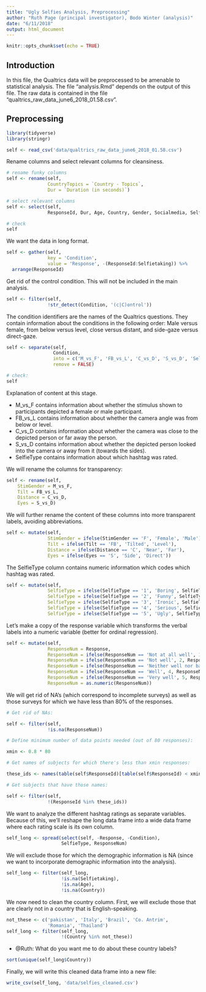 ```yaml
---
title: "Ugly Selfies Analysis, Preprocessing"
author: "Ruth Page (principal investigator), Bodo Winter (analysis)"
date: "6/11/2018"
output: html_document
---
```


```r
knitr::opts_chunk$set(echo = TRUE)
```

## Introduction

In this file, the Qualtrics data will be preprocessed to be amenable to statistical analysis. The file "analysis.Rmd" depends on the output of this file. The raw data is contained in the file "qualtrics_raw_data_june6_2018_01.58.csv".

## Preprocessing

```r
library(tidyverse)
library(stringr)

self <- read_csv('data/qualtrics_raw_data_june6_2018_01.58.csv')
```

Rename columns and select relevant columns for cleansiness.

```r
# rename funky columns
self <- rename(self,
               CountryTopics = `Country - Topics`,
               Dur = `Duration (in seconds)`)

# select relevant columns
self <- select(self,
               ResponseId, Dur, Age, Country, Gender, Socialmedia, Selfietaking, F_FB_C_D_1:M_FB_D_D_5)

# check
self
```

We want the data in long format.

```r
self <- gather(self,
               key = 'Condition',
               value = 'Response', -(ResponseId:Selfietaking)) %>%
  arrange(ResponseId)
```

Get rid of the control condition. This will not be included in the main analysis.

```r
self <- filter(self,
               !str_detect(Condition, '(c|C)ontrol'))
```

The condition identifiers are the names of the Qualtrics questions. They contain information about the conditions in the following order: Male versus female, from below versus level, close versus distant, and side-gaze versus direct-gaze.

```r
self <- separate(self,
                 Condition,
                 into = c('M_vs_F', 'FB_vs_L', 'C_vs_D', 'S_vs_D', 'SelfieType'),
                 remove = FALSE)

# check:
self
```

Explanation of content at this stage.

- M_vs_F contains information about whether the stimulus shown to participants depicted a female or male participant.
- FB_vs_L contains information about whether the camera angle was from below or level.
- C_vs_D contains information about whether the camera was close to the depicted person or far away the person.
- S_vs_D contains information about whether the depicted person looked into the camera or away from it (towards the sides).
- SelfieType contains information about which hashtag was rated.

We will rename the columns for transparency:

```r
self <- rename(self,
	StimGender = M_vs_F,
	Tilt = FB_vs_L,
	Distance = C_vs_D,
	Eyes = S_vs_D)
```

We will further rename the content of these columns into more transparent labels, avoiding abbreviations.

```r
self <- mutate(self,
               StimGender = ifelse(StimGender == 'F', 'Female', 'Male'),
               Tilt = ifelse(Tilt == 'FB', 'Tilted', 'Level'),
               Distance = ifelse(Distance == 'C', 'Near', 'Far'),
               Eyes = ifelse(Eyes == 'S', 'Side', 'Direct'))
```

The SelfieType column contains numeric information which codes which hashtag was rated.

```r
self <- mutate(self,
               SelfieType = ifelse(SelfieType == '1', 'Boring', SelfieType),
               SelfieType = ifelse(SelfieType == '2', 'Funny', SelfieType),
               SelfieType = ifelse(SelfieType == '3', 'Ironic', SelfieType),
               SelfieType = ifelse(SelfieType == '4', 'Serious', SelfieType),
               SelfieType = ifelse(SelfieType == '5', 'Ugly', SelfieType))
```

Let's make a copy of the response variable which transforms the verbal labels into a numeric variable (better for ordinal regression).

```r
self <- mutate(self,
               ResponseNum = Response,
               ResponseNum = ifelse(ResponseNum == 'Not at all well', 1, ResponseNum),
               ResponseNum = ifelse(ResponseNum == 'Not well', 2, ResponseNum),
               ResponseNum = ifelse(ResponseNum == 'Neither well nor badly', 3, ResponseNum),
               ResponseNum = ifelse(ResponseNum == 'Well', 4, ResponseNum),
               ResponseNum = ifelse(ResponseNum == 'Very well', 5, ResponseNum),
               ResponseNum = as.numeric(ResponseNum))
```

We will get rid of NA's (which correspond to incomplete surveys) as well as those surveys for which we have less than 80% of the responses.

```r
# Get rid of NAs:

self <- filter(self,
               !is.na(ResponseNum))

# Define minimum number of data points needed (out of 80 responses):

xmin <- 0.8 * 80

# Get names of subjects for which there's less than xmin responses:

these_ids <- names(table(self$ResponseId)[table(self$ResponseId) < xmin])

# Get subjects that have those names:

self <- filter(self,
               !(ResponseId %in% these_ids))
```

We want to analyze the different hashtag ratings as separate variables. Because of this, we'll reshape the long data frame into a wide data frame where each rating scale is its own column.

```r
self_long <- spread(select(self, -Response, -Condition),
                    SelfieType, ResponseNum)
```

We will exclude those for which the demographic information is NA (since we want to incorporate demographic information into the analysis).

```r
self_long <- filter(self_long,
                    !is.na(Selfietaking),
                    !is.na(Age),
                    !is.na(Country))
```

We now need to clean the country column. First, we will exclude those that are clearly not in a country that is English-speaking.


```r
not_these <- c('pakistan', 'Italy', 'Brazil', 'Co. Antrim',
               'Romania', 'Thailand')
self_long <- filter(self_long,
                    !(Country %in% not_these))
```

- @Ruth: What do you want me to do about these country labels?

```r
sort(unique(self_long$Country))
```

Finally, we will write this cleaned data frame into a new file:

```r
write_csv(self_long, 'data/selfies_cleaned.csv')
```




